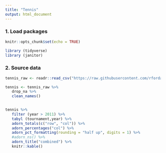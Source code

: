 ```yaml
---
title: "Tennis"
output: html_document
---
```


### 1. Load packages
```r
knitr::opts_chunk$set(echo = TRUE)

library (tidyverse)
library (janitor)

```

### 2. Source data 
```r
tennis_raw <- readr::read_csv("https://raw.githubusercontent.com/rfordatascience/tidytuesday/master/data/2019/2019-04-09/grand_slam_timeline.csv")

tennis <- tennis_raw %>%
   drop_na %>%
   clean_names()
   

```
```r

tennis %>%
   filter (year > 2011) %>%
   tabyl (tournament,year) %>%
   adorn_totals(c("row", "col")) %>%
   adorn_percentages("col") %>% 
   adorn_pct_formatting(rounding = "half up", digits = 1) %>%
   #adorn_ns() %>%
   adorn_title("combined") %>%
   knitr::kable()

```
